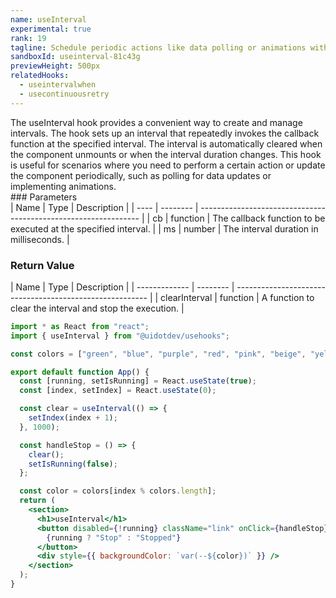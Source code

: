 ```yaml
---
name: useInterval
experimental: true
rank: 19
tagline: Schedule periodic actions like data polling or animations with useInterval.
sandboxId: useinterval-81c43g
previewHeight: 500px
relatedHooks:
  - useintervalwhen
  - usecontinuousretry
---
```



<HookDescription name={frontmatter.name}>
  The useInterval hook provides a convenient way to create and manage intervals.
  The hook sets up an interval that repeatedly invokes the callback function at
  the specified interval. The interval is automatically cleared when the
  component unmounts or when the interval duration changes. This hook is useful
  for scenarios where you need to perform a certain action or update the
  component periodically, such as polling for data updates or implementing
  animations.
</HookDescription>

<div class="reference">
  ### Parameters

  <div class="table-container">
  | Name | Type     | Description                                                     |
  | ---- | -------- | --------------------------------------------------------------- |
  | cb   | function | The callback function to be executed at the specified interval. |
  | ms   | number   | The interval duration in milliseconds.                          |
  </div>

  ### Return Value

  <div class="table-container">
  | Name          | Type     | Description                                              |
  | ------------- | -------- | -------------------------------------------------------- |
  | clearInterval | function | A function to clear the interval and stop the execution. |
  </div>
</div>

<CodePreview
  sandboxId={frontmatter.sandboxId}
  previewHeight={frontmatter.previewHeight}
/>

<StaticCodeContainer>

```jsx
import * as React from "react";
import { useInterval } from "@uidotdev/usehooks";

const colors = ["green", "blue", "purple", "red", "pink", "beige", "yellow"];

export default function App() {
  const [running, setIsRunning] = React.useState(true);
  const [index, setIndex] = React.useState(0);

  const clear = useInterval(() => {
    setIndex(index + 1);
  }, 1000);

  const handleStop = () => {
    clear();
    setIsRunning(false);
  };

  const color = colors[index % colors.length];
  return (
    <section>
      <h1>useInterval</h1>
      <button disabled={!running} className="link" onClick={handleStop}>
        {running ? "Stop" : "Stopped"}
      </button>
      <div style={{ backgroundColor: `var(--${color})` }} />
    </section>
  );
}
```

</StaticCodeContainer>
